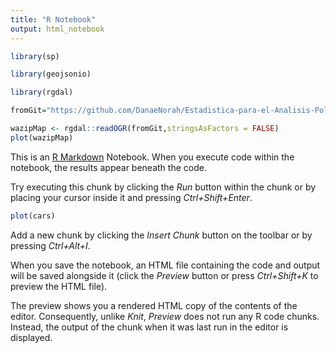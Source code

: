 ```yaml
---
title: "R Notebook"
output: html_notebook
---
```



```r
library(sp)
```
```r
library(geojsonio)
```
```r
library(rgdal)
```
```r
fromGit="https://github.com/DanaeNorah/Estadistica-para-el-Analisis-Politico-2-/raw/master/seattle.json" # link desde github

wazipMap <- rgdal::readOGR(fromGit,stringsAsFactors = FALSE)
plot(wazipMap)
```

This is an [R Markdown](http://rmarkdown.rstudio.com) Notebook. When you execute code within the notebook, the results appear beneath the code. 

Try executing this chunk by clicking the *Run* button within the chunk or by placing your cursor inside it and pressing *Ctrl+Shift+Enter*. 

```r
plot(cars)
```

Add a new chunk by clicking the *Insert Chunk* button on the toolbar or by pressing *Ctrl+Alt+I*.

When you save the notebook, an HTML file containing the code and output will be saved alongside it (click the *Preview* button or press *Ctrl+Shift+K* to preview the HTML file).

The preview shows you a rendered HTML copy of the contents of the editor. Consequently, unlike *Knit*, *Preview* does not run any R code chunks. Instead, the output of the chunk when it was last run in the editor is displayed.
